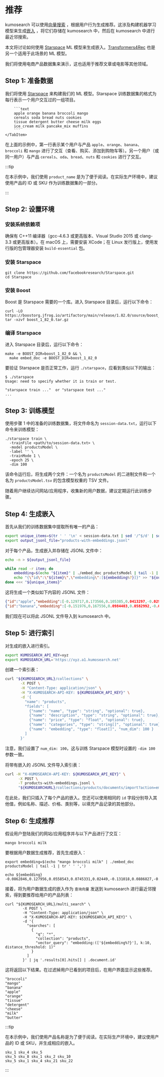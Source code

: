 

# 推荐

kumosearch 可以使用[向量搜索](../api/kmsearch/vector-search.mdx) ，根据用户行为生成推荐。这涉及构建机器学习模型来生成[嵌入](..//api/kmsearch/vector-search.mdx#what-is-embedding) ，将它们存储在 kumosearch 中，然后在 kumosearch 中进行最近邻搜索。

本文将讨论如何使用 [Starspace](https://ai.meta.com/tools/starspace/) ML 模型来生成嵌入。[Transformers4Rec](https://github.com/NVIDIA-Merlin/Transformers4Rec) 也是另一个适用于此场景的 ML 模型。

我们将使用电商产品数据集来演示，这也适用于推荐文章或电影等其他领域。

## Step 1: 准备数据

我们将使用 [Starspace](https://ai.meta.com/tools/starspace/) 来构建我们的 ML 模型。Starspace 训练数据集的格式为每行表示一个用户交互过的一组项目。

<Tabs>
    <TabItem value="session-data.txt" label="session-data.txt">

        ```text
        apple orange banana broccoli mango
        cereals soda bread nuts cookies
        tissue detergent butter cheese milk eggs
        ice_cream milk pancake_mix muffins
        ```
    </TabItem>
</Tabs>

在上面的示例中，第一行表示某个用户与产品 `apple`、`orange`、`banana`、`broccoli` 和 `mango` 进行了交互（查看、购买、添加到购物车等）。另一个用户（或同一用户）与产品 `cereals`、`oda`、`bread`、`nuts` 和 `cookies` 进行了交互。

:::tip

在本示例中，我们使用 `product_name` 是为了便于阅读。在实际生产环境中，建议使用产品的 ID 或 SKU 作为训练数据集的一部分。

:::

## Step 2: 设置环境

### 安装系统依赖项

确保有 C++11 编译器（gcc-4.6.3 或更高版本、Visual Studio 2015 或 clang-3.3 或更高版本）。在 macOS 上，需要安装 XCode；在 Linux 发行版上，使用发行版的包管理器安装 `build-essential` 包。

### 安装 Starspace

```shell
git clone https://github.com/facebookresearch/Starspace.git
cd Starspace
```

### 安装 Boost

Boost 是 Starspace 需要的一个库。进入 Starspace 目录后，运行以下命令：

```shell
curl -LO https://boostorg.jfrog.io/artifactory/main/release/1.82.0/source/boost_1_82_0.tar.gz
tar -xzvf boost_1_82_0.tar.gz
```

### 编译 Starspace

进入 Starspace 目录后，运行以下命令：

```shell
make -e BOOST_DIR=boost_1_82_0 && \
  make embed_doc -e BOOST_DIR=boost_1_82_0
```

要验证 Starspace 是否正常工作，运行 `./starspace`，应看到类似以下的输出：

```shellsession
$ ./starspace
Usage: need to specify whether it is train or test.

"starspace train ..."  or "starspace test ..."
...
```

## Step 3: 训练模型

使用步骤 1 中的准备的训练数据集，将文件命名为 `session-data.txt`，运行以下命令来训练模型：

```shell
./starspace train \
  -trainFile <path/to/session-data.txt> \
  -model productsModel \
  -label '' \
  -trainMode 1 \
  -epoch 25 \
  -dim 100
```

该命令运行后，将生成两个文件：一个名为 `productsModel` 的二进制文件和一个名为 `productsModel.tsv` 的包含模型权重的 TSV 文件。

随着用户继续访问网站/应用程序，收集新的用户数据，建议定期运行此训练步骤。

## Step 4: 生成嵌入

首先从我们的训练数据集中提取所有唯一的产品：

```bash
export unique_items=$(tr ' ' '\n' < session-data.txt | sed '/^$/d' | sort -u)
export output_jsonl_file="products-with-embeddings.jsonl"
```

对于每个产品，生成嵌入并存储在 JSONL 文件中：

```bash
echo -n > ${output_jsonl_file}

while read -r item; do
    embedding=$(echo "${item}" | ./embed_doc productsModel | tail -1 | tr ' ' ',')
    echo "{\"id\":\"${item}\",\"embedding\":[${embedding%?}]}" >> "${output_jsonl_file}"
done <<< "${unique_items}"
```

这将生成一个类似如下内容的 JSONL 文件：

<Tabs>
<TabItem value="products -with-embeddings.jsonl" label="products-with-embeddings.jsonl">

```json lines
{"id":"apple","embedding":[-0.129717,0.173566,0.105385,0.0413297,-0.0290213,-0.0255852,0.0825889,-0.0261474,-0.0672213,-0.020061,-0.0227523,-0.232531,0.126667,0.053292,0.0092951,-0.117847,-0.0203866,0.067803,0.0669588,-0.0958568,-0.126915,0.120737,0.0547092,0.00512978,0.0257105,-0.0784047,-0.0348654,-0.125596,0.087177,0.132318,0.151595,-0.0326471,-0.169206,-0.00846743,0.184474,-0.148861,0.0110634,-0.0613974,0.0422888,-0.137809,0.0259965,-0.0851748,0.0202873,-0.120347,0.182447,0.110794,-0.200759,0.130639,-0.157653,-0.0173171,0.101569,-0.224391,-0.0160616,-0.0754992,-0.0967191,0.00498547,-0.144638,0.046945,-0.11333,-0.0533871,0.0118368,0.0670858,-0.0714718,-0.0474113,0.0123388,0.0553516,-0.163903,0.0201541,-0.0880148,0.0344916,-0.0213696,0.111026,0.0823451,-0.0152207,0.0427815,0.00890293,-0.163427,-0.165768,0.0409641,0.0668304,0.0868884,-0.0690655,-0.120059,-0.157864,-0.12657,0.0895369,-0.0551588,-0.138711,-0.0834502,0.0384778,-0.122425,0.00729352,-0.108975,-0.201364,-0.0596544,-0.0512629,-0.0172166,-0.147633,0.048211,0.0167111]}
{"id":"banana","embedding":[-0.151976,0.167556,0.0984403,0.0582992,-0.0267645,-0.0632901,0.0818063,-0.0577236,-0.0661825,-0.0224044,-0.0083418,-0.235444,0.106222,0.098582,-0.0422992,-0.16124,-0.0754309,0.0859816,0.0505005,-0.0773229,-0.0878463,0.126327,0.0319473,0.0662375,0.0288876,-0.099176,-0.0356668,-0.118937,0.085241,0.145321,0.127992,-0.0275212,-0.164231,0.007687,0.15164,-0.149566,0.0513335,-0.0522685,0.00915292,-0.127394,0.0438007,-0.0371664,0.0524856,-0.126597,0.187275,0.0891057,-0.229951,0.138657,-0.146845,0.0245155,0.0622531,-0.22075,-0.0497431,-0.0837679,-0.092076,0.00150625,-0.158956,-0.00107306,-0.104141,-0.0596481,0.00658634,0.0868983,-0.0158821,-0.0623965,0.0369001,0.0743422,-0.218009,0.0531221,-0.033627,0.036802,-0.0232749,0.149437,0.0692087,0.0290572,-0.00513245,-0.0166902,-0.162802,-0.15936,0.0567595,0.101776,0.125398,-0.114981,-0.0962633,-0.110599,-0.0872082,0.0987341,-0.0343689,-0.0974114,-0.0465906,0.00473119,-0.133105,0.0337405,-0.0637639,-0.194511,-0.0586302,0.0310114,0.004405,-0.108879,-0.0131596,0.0469659]}
```
</TabItem>
</Tabs>

我们现在可以将此 JSONL 文件导入到 kumosearch 中。

## Step 5: 进行索引

对生成的嵌入进行索引。

```bash
export KUMOSEARCH_API_KEY=xyz
export KUMOSEARCH_URL='https://xyz.a1.kumosearch.net'
```

创建一个索引表：

```bash
curl "${KUMOSEARCH_URL}/collections" \
       -X POST \
       -H "Content-Type: application/json" \
       -H "X-KUMOSEARCH-API-KEY: ${KUMOSEARCH_API_KEY}" \
       -d '{
         "name": "products",
         "fields": [
           {"name": "name", "type": "string", "optional": true},
           {"name": "description", "type": "string", "optional": true},
           {"name": "price", "type": "float", "optional": true},
           {"name": "categories", "type": "string[]", "optional": true},
           {"name": "embedding", "type": "float[]", "num_dim": 100 }
         ]
       }'
```

注意，我们设置了 `num_dim: 100`，这与训练 Starspace 模型时设置的 `-dim 100` 参数一致。

将带有嵌入的 JSONL 文件导入索引表：

```bash
curl -H "X-KUMOSEARCH-API-KEY: ${KUMOSEARCH_API_KEY}" \
      -X POST \
      -T products-with-embeddings.jsonl \
      "${KUMOSEARCHURL}/collections/products/documents/import?action=emplace"
```

在此处，我们只插入了每个产品的嵌入。您还可以使用相同的 `id` 字段分别导入其他值，例如名称、描述、价格、类别等，以填充产品记录的其他部分。

## Step 6: 生成推荐

假设用户登陆我们的网站/应用程序并与以下产品进行了交互：

```
mango broccoli milk
```

要根据用户数据生成推荐，首先生成嵌入：

```shell
export embedding=$(echo "mango broccoli milk" | ./embed_doc productsModel | tail -1 | tr ' ' ',')
```

```shell
echo ${embedding}
-0.0862846,0.127956,0.0558543,0.0745331,0.02449,-0.131018,0.0886827,-0.0571893,-0.0398686,-0.0116799,-0.0164978,-0.173818,0.0478985,0.109211,-0.0826394,-0.177671,-0.219366,0.180478,-0.0140154,-0.0237589,-0.010896,0.115979,-0.044924,0.129452,-0.0111529,-0.0978542,-0.121468,-0.0700872,-0.0190036,0.116127,0.0617186,-0.0463324,-0.172141,0.0302211,0.0610366,-0.0831281,0.04558,-0.00370933,-0.107602,-0.0394414,0.0334175,0.0429023,0.133572,-0.124658,0.225743,-0.0156787,-0.284864,0.148183,-0.0508378,0.175489,-0.0417769,-0.0920536,-0.0443016,-0.0838343,-0.0694042,-0.0333535,-0.108574,-0.0894618,-0.022049,-0.0500605,-0.0234268,0.00732048,0.0817547,0.00764651,0.0285933,0.100818,-0.229398,0.0508415,0.117766,-0.0289333,-0.0493134,0.167664,0.0696889,0.115228,-0.0609508,-0.12562,-0.0450054,-0.0648439,0.0817176,0.169663,0.133255,-0.111001,-0.0467052,-0.0373238,0.005385,0.111311,-0.0171787,0.0311545,0.0474074,-0.0301008,-0.0555648,0.0776044,-0.0287841,-0.162136,-0.0511268,0.174767,-0.0169033,-0.0223623,-0.140496,0.154727
```

接着，将为用户数据生成的嵌入作为 `查询向量` 发送到 kumosearch 进行最近邻搜索，得到要推荐给用户的产品列表：

```shell
curl "${KUMOSEARCH_URL}/multi_search" \
        -X POST \
        -H "Content-Type: application/json" \
        -H "X-KUMOSEARCH-API-KEY: ${KUMOSEARCH_API_KEY}" \
        -d '{
          "searches": [
            {
              "q": "*",
              "collection": "products",
              "vector_query": "embedding:(['${embedding%?}'], k:10, distance_threshold: 1)"
            }
          ]
        }' | jq '.results[0].hits[] | .document.id'
```

这将返回以下结果。在过滤掉用户已看到的项目后，在用户界面显示这些推荐。

```
"broccoli"
"mango"
"banana"
"apple"
"orange"
"tissue"
"detergent"
"cheese"
"milk"
"butter"
```

:::tip

在本示例中，我们使用产品名称是为了便于阅读。在实际生产环境中，建议使用产品的 ID 或 SKU，并生成相应的嵌入。

```
sku_1 sku_4 sku_5
sku_5 sku_8 sku_1 sku_2 sku_10
sku_5 sku_1 sku_4 sku_21 sku_22
```
:::